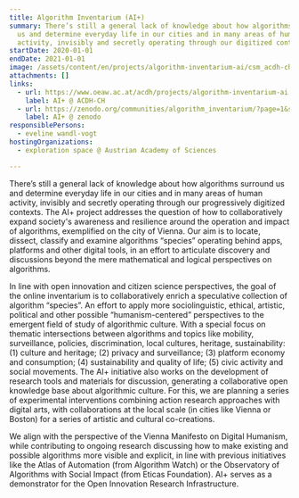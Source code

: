 ```yaml
---
title: Algorithm Inventarium (AI+)
summary: There’s still a general lack of knowledge about how algorithms surround
  us and determine everyday life in our cities and in many areas of human
  activity, invisibly and secretly operating through our digitized contexts.
startDate: 2020-01-01
endDate: 2021-01-01
image: /assets/content/en/projects/algorithm-inventarium-ai/csm_acdh-ch_algorithm_inventarium_a0a848c951.png
attachments: []
links:
  - url: https://www.oeaw.ac.at/acdh/projects/algorithm-inventarium-ai
    label: AI+ @ ACDH-CH
  - url: https://zenodo.org/communities/algorithm_inventarium/?page=1&size=20
    label: AI+ @ zenodo
responsiblePersons:
  - eveline wandl-vogt
hostingOrganizations:
  - exploration space @ Austrian Academy of Sciences

---
```

There’s still a general lack of knowledge about how algorithms surround us and determine everyday life in our cities and in many areas of human activity, invisibly and secretly operating through our progressively digitized contexts. The AI+ project addresses the question of how to collaboratively expand society's awareness and resilience around the operation and impact of algorithms, exemplified on the city of Vienna. Our aim is to locate, dissect, classify and examine algorithms “species” operating behind apps, platforms and other digital tools, in an effort to articulate discovery and discussions beyond the mere mathematical and logical perspectives on algorithms.

In line with open innovation and citizen science perspectives, the goal of the online inventarium is to collaboratively enrich a speculative collection of algorithm “species”. An effort to apply more sociolinguistic, ethical, artistic, political and other possible “humanism-centered” perspectives to the emergent field of study of algorithmic culture. With a special focus on thematic intersections between algorithms and topics like mobility, surveillance, policies, discrimination, local cultures, heritage, sustainability: (1) culture and heritage; (2) privacy and surveillance; (3) platform economy and consumption; (4) sustainability and quality of life; (5) civic activity and social movements. The AI+ initiative also works on the development of research tools and materials for discussion, generating a collaborative open knowledge base about algorithmic culture. For this, we are planning a series of experimental interventions combining action research approaches with digital arts, with collaborations at the local scale (in cities like Vienna or Boston) for a series of artistic and cultural co-creations.

We align with the perspective of the Vienna Manifesto on Digital Humanism, while contributing to ongoing research discussing how to make existing and possible algorithms more visible and explicit, in line with previous initiatives like the Atlas of Automation (from Algorithm Watch) or the Observatory of Algorithms with Social Impact (from Eticas Foundation). AI+ serves as a demonstrator for the Open Innovation Research Infrastructure.